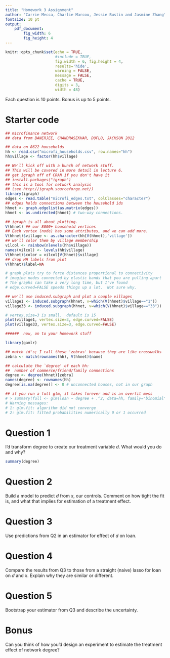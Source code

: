 ```yaml
---
title: "Homework 3 Assignment"
author: "Carrie Mecca, Charlie Marcou, Jessie Bustin and Jasmine Zhang"
fontsize: 10 pt
output: 
    pdf_document:
        fig_width: 6
        fig_height: 4
---
```


```r
knitr::opts_chunk$set(echo = TRUE, 
                      #include = TRUE, 
                      fig.width = 6, fig.height = 4,
                      results='hide',
                      warning = FALSE,
                      message = FALSE,
                      cache = TRUE,
                      digits = 3,
                      width = 48) 
```

Each question is 10 points. Bonus is up to 5 points.

# Starter code

```r
## microfinance network 
## data from BANERJEE, CHANDRASEKHAR, DUFLO, JACKSON 2012

## data on 8622 households
hh <- read.csv("microfi_households.csv", row.names="hh")
hh$village <- factor(hh$village)

## We'll kick off with a bunch of network stuff.
## This will be covered in more detail in lecture 6.
## get igraph off of CRAN if you don't have it
## install.packages("igraph")
## this is a tool for network analysis
## (see http://igraph.sourceforge.net/)
library(igraph)
edges <- read.table("microfi_edges.txt", colClasses="character")
## edges holds connections between the household ids
hhnet <- graph.edgelist(as.matrix(edges))
hhnet <- as.undirected(hhnet) # two-way connections.

## igraph is all about plotting.  
V(hhnet) ## our 8000+ household vertices
## Each vertex (node) has some attributes, and we can add more.
V(hhnet)$village <- as.character(hh[V(hhnet),'village'])
## we'll color them by village membership
vilcol <- rainbow(nlevels(hh$village))
names(vilcol) <- levels(hh$village)
V(hhnet)$color = vilcol[V(hhnet)$village]
## drop HH labels from plot
V(hhnet)$label=NA

# graph plots try to force distances proportional to connectivity
# imagine nodes connected by elastic bands that you are pulling apart
# The graphs can take a very long time, but I've found
# edge.curved=FALSE speeds things up a lot.  Not sure why.

## we'll use induced.subgraph and plot a couple villages 
village1 <- induced.subgraph(hhnet, v=which(V(hhnet)$village=="1"))
village33 <- induced.subgraph(hhnet, v=which(V(hhnet)$village=="33"))

# vertex.size=3 is small.  default is 15
plot(village1, vertex.size=3, edge.curved=FALSE)
plot(village33, vertex.size=3, edge.curved=FALSE)

######  now, on to your homework stuff

library(gamlr)

## match id's; I call these 'zebras' because they are like crosswalks
zebra <- match(rownames(hh), V(hhnet)$name)

## calculate the `degree' of each hh: 
##  number of commerce/friend/family connections
degree <- degree(hhnet)[zebra]
names(degree) <- rownames(hh)
degree[is.na(degree)] <- 0 # unconnected houses, not in our graph

## if you run a full glm, it takes forever and is an overfit mess
# > summary(full <- glm(loan ~ degree + .^2, data=hh, family="binomial"))
# Warning messages:
# 1: glm.fit: algorithm did not converge 
# 2: glm.fit: fitted probabilities numerically 0 or 1 occurred 

```

# Question 1 

I'd transform degree to create our treatment variable $d$.
What would you do and why?


```r
summary(degree)
```


# Question 2

Build a model to predict $d$ from $x$, our controls. Comment on how tight the fit is, and what that implies for estimation of a treatment effect.

# Question 3

Use predictions from Q2 in an estimator for effect of $d$ on loan.

# Question 4

Compare the results from Q3 to those from a straight (naive) lasso
for loan on $d$ and $x$. Explain why they are similar or different.

# Question 5

Bootstrap your estimator from Q3 and describe the uncertainty.

# Bonus 

Can you think of how you'd design an experiment to estimate the treatment effect of network degree?


